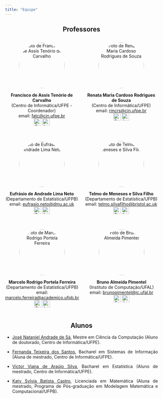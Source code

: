 ```yaml
---
title: "Equipe"
---
```


::: {style="text-align: center"}
## Professores
:::

::: {style="display: flex; flex-wrap: wrap; gap: 20px; justify-content: center;"}
::: {style="display: flex; flex: 1; justify-content: center; flex-basis: 45%;"}
::: {style="text-align: center;"}
<img src="images/Foto_Chico.png" alt="Foto de Francisco de Assis Tenório de Carvalho" style="width: 150px; height: 150px; object-fit: cover; border-radius: 50%;"/>

<p><strong>Francisco de Assis Tenório de Carvalho</strong><br> 
(Centro de Informática/UFPE - Coordenador)<br>
email: <a href="mailto:fatc@cin.ufpe.br">fatc\@cin.ufpe.br</a><br> <a href="https://scholar.google.com.br/citations?user=7t7NjEUAAAAJ&hl=pt-PT" target="_blank"><img src="images/scholar_icon.png" alt="Google Scholar" style="width: 24px; height: 24px;"/></a> <a href="http://lattes.cnpq.br/3909162572623711" target="_blank"><img src="images/lattes_icon.png" alt="Lattes" style="width: 24px; height: 24px;"/></a></p>
:::
:::

::: {style="display: flex; flex: 1; justify-content: center; flex-basis: 45%;"}
::: {style="text-align: center;"}
<img src="images/Foto_Renata.png" alt="Foto de Renata Maria Cardoso Rodrigues de Souza" style="width: 150px; height: 150px; object-fit: cover; border-radius: 50%;"/>

<p><strong>Renata Maria Cardoso Rodrigues de Souza</strong><br> 
(Centro de Informática/UFPE)<br>
email: <a href="mailto:rmcrs@cin.ufpe.br
">rmcrs\@cin.ufpe.br </a><br> <a href="https://scholar.google.com/citations?hl=pt-BR&user=hy2Mw-0AAAAJ" target="_blank"><img src="images/scholar_icon.png" alt="Google Scholar" style="width: 24px; height: 24px;"/></a> <a href="http://lattes.cnpq.br/9289080285504453" target="_blank"><img src="images/lattes_icon.png" alt="Lattes" style="width: 24px; height: 24px;"/></a></p>
:::
:::

::: {style="display: flex; flex: 1; justify-content: center; flex-basis: 45%;"}
::: {style="text-align: center;"}
<img src="images/Foto_Eufrasio.png" alt="Foto de Eufrásio de Andrade Lima Neto" style="width: 150px; height: 150px; object-fit: cover; border-radius: 50%;"/>

<p><strong>Eufrásio de Andrade Lima Neto</strong><br> 
(Departamento de Estatística/UFPB)<br>
email: <a href="mailto:eufrasio.neto@dmu.ac.uk
">eufrasio.neto\@dmu.ac.uk </a><br> <a href="https://scholar.google.com/citations?user=-EGO0o8AAAAJ&hl=en" target="_blank"><img src="images/scholar_icon.png" alt="Google Scholar" style="width: 24px; height: 24px;"/></a> <a href="http://lattes.cnpq.br/4640945954423515" target="_blank"><img src="images/lattes_icon.png" alt="Lattes" style="width: 24px; height: 24px;"/></a></p>
:::
:::

::: {style="display: flex; flex: 1; justify-content: center; flex-basis: 45%;"}
::: {style="text-align: center;"}
<img src="images/Foto_Telmo.png" alt="Foto de Telmo de Meneses e Silva Filho" style="width: 150px; height: 150px; object-fit: cover; border-radius: 50%;"/>

<p><strong>Telmo de Meneses e Silva Filho</strong><br>
(Departamento de Estatística/UFPB)<br>
email: <a href="mailto:telmo.silvafilho@bristol.ac.uk
">telmo.silvafilho\@bristol.ac.uk </a><br> <a href="https://scholar.google.com/citations?user=oCI4sPkAAAAJ&hl=pt-BR" target="_blank"><img src="images/scholar_icon.png" alt="Google Scholar" style="width: 24px; height: 24px;"/></a> <a href="http://lattes.cnpq.br/5580004940091667" target="_blank"><img src="images/lattes_icon.png" alt="Lattes" style="width: 24px; height: 24px;"/></a></p>
:::
:::

::: {style="display: flex; flex: 1; justify-content: center; flex-basis: 45%;"}
::: {style="text-align: center;"}
<img src="images/Foto_Marcelo.png" alt="Foto de Marcelo Rodrigo Portela Ferreira" style="width: 150px; height: 150px; object-fit: cover; border-radius: 50%;"/>

<p><strong>Marcelo Rodrigo Portela Ferreira</strong><br>
(Departamento de Estatística/UFPB)<br>
email: <a href="mailto:marcelo.ferreira@academico.ufpb.br
">marcelo.ferreira\@academico.ufpb.br </a><br> <a href="https://scholar.google.com/citations?user=mREGeCkAAAAJ&hl=en" target="_blank"><img src="images/scholar_icon.png" alt="Google Scholar" style="width: 24px; height: 24px;"/></a> <a href="http://lattes.cnpq.br/2620157217100077" target="_blank"><img src="images/lattes_icon.png" alt="Lattes" style="width: 24px; height: 24px;"/></a></p>
:::
:::

::: {style="display: flex; flex: 1; justify-content: center; flex-basis: 45%;"}
::: {style="text-align: center;"}
<img src="images/Foto_Bruno.png" alt="Foto de Bruno Almeida Pimentel" style="width: 150px; height: 150px; object-fit: cover; border-radius: 50%;"/>

<p><strong>Bruno Almeida Pimentel</strong><br> 
(Instituto de Computação/UFAL)<br>
email: <a href="mailto:brunopimentel@ic.ufal.br
">brunopimentel\@ic.ufal.br </a><br> <a href="https://scholar.google.com/citations?user=-KeberwAAAAJ&hl=pt-BR" target="_blank"><img src="images/scholar_icon.png" alt="Google Scholar" style="width: 24px; height: 24px;"/></a> <a href="http://lattes.cnpq.br/5575405279834457" target="_blank"><img src="images/lattes_icon.png" alt="Lattes" style="width: 24px; height: 24px;"/></a></p>
:::
:::
:::


::: {style="text-align: center"}
## Alunos
:::

::: {style="text-align: justify"}
-   [José Nataniel Andrade de Sá](http://lattes.cnpq.br/0547822765322755), Mestre em Ciência da Computação (Aluno de doutorado, Centro de Informática/UFPE).

-   [Fernanda Teixeira dos Santos](http://lattes.cnpq.br/8976227353991391), Bacharel em Sistemas de Informação (Aluna de mestrado, Centro de Informática/UFPE).

-   [Victor Viana de Araújo Silva](http://lattes.cnpq.br/4216568349594897), Bacharel em Estatística (Aluno de mestrado, Centro de Informática/UFPE).

-   [Katy Sylvia Batista Castro](http://lattes.cnpq.br/1352268659077751), Licenciada em Matemática (Aluna de mestrado, Programa de Pós-graduação em Modelagem Matemática e Computacional/UFPB).
:::

